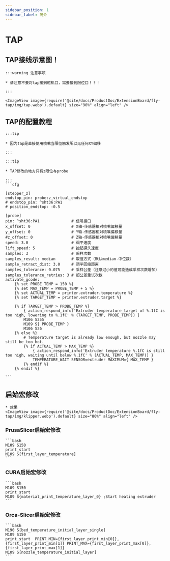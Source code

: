 ```yaml
---
sidebar_position: 1
sidebar_label: 简介
---
```




# TAP

## TAP接线示意图！

    :::warning 注意事项

    * 请注意不要将tap接到舵机口，需要接到限位口！！！

    :::

    <ImageView image={require('@site/docs/ProductDoc/ExtensionBoard/fly-tap/img/tap.webp').default} size="90%" align="left" />


## TAP的配置教程


    :::tip

    * 因为tap是直接使用喷嘴当限位触发所以无任何XY偏移

    :::

    :::tip

    * TAP修改的地方只有z限位与probe

    :::
    ```cfg

    [stepper_z]
    endstop_pin: probe:z_virtual_endstop
    # endstop_pin: ^sht36:PA1  
    # position_endstop: -0.5        

    [probe]
    pin: ^sht36:PA1              # 信号接口
    x_offset: 0                  # X轴-传感器相对喷嘴偏移量
    y_offset: 0                  # Y轴-传感器相对喷嘴偏移量
    #z_offset: 0                 # Z轴-传感器相对喷嘴偏移量
    speed: 3.0                   # 调平速度
    lift_speed: 5                # 抬起探头速度
    samples: 3                   # 采样次数
    samples_result: median       # 取值方式（默认median-中位数）
    sample_retract_dist: 3.0     # 调平回缩距离
    samples_tolerance: 0.075     # 采样公差（注意过小的值可能造成采样次数增加）
    samples_tolerance_retries: 3 # 超公差重试次数
    activate_gcode:
        {% set PROBE_TEMP = 150 %}
        {% set MAX_TEMP = PROBE_TEMP + 5 %}
        {% set ACTUAL_TEMP = printer.extruder.temperature %}
        {% set TARGET_TEMP = printer.extruder.target %}

        {% if TARGET_TEMP > PROBE_TEMP %}
            { action_respond_info('Extruder temperature target of %.1fC is too high, lowering to %.1fC' % (TARGET_TEMP, PROBE_TEMP)) }
            M106 S255
            M109 S{ PROBE_TEMP }
            M106 S26
        {% else %}
            # Temperature target is already low enough, but nozzle may still be too hot.
            {% if ACTUAL_TEMP > MAX_TEMP %}
                { action_respond_info('Extruder temperature %.1fC is still too high, waiting until below %.1fC' % (ACTUAL_TEMP, MAX_TEMP)) }
                TEMPERATURE_WAIT SENSOR=extruder MAXIMUM={ MAX_TEMP }
            {% endif %}
        {% endif %}

    ```

## 启始宏修改
    * 效果
    <ImageView image={require('@site/docs/ProductDoc/ExtensionBoard/fly-tap/img/klipper.webp').default} size="80%" align="left" />

### PrusaSlicer启始宏修改 

    ```bash
    M109 S150
    print_start
    M109 S[first_layer_temperature]
    ```

### CURA启始宏修改

    ```bash
    M109 S150
    print_start
    M109 S{material_print_temperature_layer_0} ;Start heating extruder
    ```

### Orca-Slicer启始宏修改

    ```bash
    M190 S[bed_temperature_initial_layer_single]
    M109 S150
    print_start  PRINT_MIN={first_layer_print_min[0]},{first_layer_print_min[1]} PRINT_MAX={first_layer_print_max[0]},{first_layer_print_max[1]}
    M109 S[nozzle_temperature_initial_layer]
    ```


